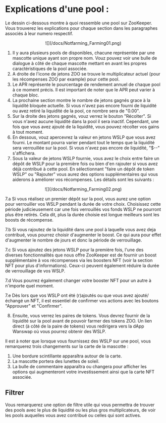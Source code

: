 # Explications d'une pool :

Le dessin ci-dessous montre à quoi ressemble une pool sur ZooKeeper. Vous trouverez les explications pour chaque section dans les paragraphes associés à leur numero respectif.  

<center style={{marginTop:20}}>
![](/docs/Notfarming_Farming01.png)
</center>

1. Il y aura plusieurs pools de disponibles, chacune représentée par une mascotte unique ayant son propre nom. Vouz pouvez voir une bulle de dialogue à côté de chaque mascotte mettant en avant les propres caractéristiques de la pool associée.
2. A droite de l'icone de jetons ZOO se trouve le multiplicateur actuel (pour les récompenses ZOO par example) pour cette pool.
3. Le APR représente le pourcentage de rendement annuel de chaque pool à ce moment précis. Il est important de noter que le APR peut varier à chaque bloc.
4. La prochaine section montre le nombre de jetons gagnés grace à la liquidité bloquée actuelle. Si vous n'avez pas encore fourni de liquidité ou avez retiré la liquidité de la pool, ce nombre sera de "0.00".
5. Sur la droite des jetons gagnés, vouz verrez le bouton "Récolter". Si vous n'avez aucune liquidité dans la pool il sera inactif. Cependant, une fois que vous avez ajouté de la liquidité, vous pouvez récolter vos gains à tout moment. 
6. En dessous, vouz apercevrez la valeur en jetons WSLP que vous avez fourni. Le montant pourra varier pendant tout le temps que la liquidité sera verrouillée sur la pool. Si vous n'avez pas encore de liquidité, "$--" s'affichera.
7. Sous la valeur de jetons WSLP fournie, vous avez le choix entre faire un dépôt de WSLP pour la première fois ou bien d'en rajouter si vous avez déjà contribué à cette pool. En sélectionnant "faire un dépôt de token WSLP" ou "Rajouter" vous aurez des options supplémentaires qui vous aiderons à améliorer vos récompenses. Les détails sont les suivants :

<center style={{marginTop:20}}>
![](/docs/Notfarming_Farming02.png)
</center>

<div style={{fontSize:18,marginLeft:40,marginTop:20}}>
    <p>
        7.a Si vous réalisez un premier dépôt sur la pool, vous aurez une option pour verrouiller vos WSLP pendant la durée de votre choix. Choisissez cette période judicieusement car une fois verrouillés vos fonds WSLP ne pourront plus être retirés. Cela dit, plus la durée choisie est longue meilleurs sont les boosts de récompense.
    </p>
    <p style={{marginTop:10}}>
     7.b Si vous rajoutez de la liquidité dans une pool à laquelle vous avez deja contribué, vous pourrez choisir d'augmenter le boost. Ce qui aura pour effet d'augmenter le nombre de jours et donc la période de verrouillage.
    </p>
    <p style={{marginTop:10}}>
    7.c Si vous ajoutez des jetons WSLP pour la première fois, l'une des diverses fonctionnalités que nous offre ZooKeeper est de fournir un boost supplémentaire à vos récompenses via les boosters NFT (voir la section NFT pour plus d'informations). Ceux-ci peuvent également réduire la durée de verrouillage de vos WSLP.
    </p>
    <p style={{marginTop:10}}>
    7.d Vous pourrez également changer votre booster NFT pour un autre à n'importe quel moment.
    </p>
    <p style={{marginTop:10}}>
    7.e Dès lors que vos WSLP ont été (r)ajoutés ou que vous avez ajouté/échangé un NFT, il est essentiel de confirmer vos actions avec les boutons "Approuver" et "Confirmer".
    </p>
</div>

8. Ensuite, vous verrez les paires de tokens. Vous devrez fournir de la liquidité sur la pool avant de pouvoir farmer des tokens ZOO. Un lien direct (à côté de la paire de tokens) vous redirigera vers la dApp Wanswap où vous pourrez obtenir des WSLP.

Il est à noter que lorsque vous fournissez des WSLP sur une pool, vous remarquerez trois changements sur la carte de la mascotte :

1. Une bordure scintillante apparaîtra autour de la carte.
2. La mascotte portera des lunettes de soleil.
3. La bulle de commentaire apparaîtra ou changera pour afficher les options qui augmenteront votre investissement ainsi que la carte NFT associée.

## Filtrer

Vous remarquerez une option de filtre utile qui vous permettra de trouver des pools avec le plus de liquidité ou les plus gros multiplicateurs, de voir les pools auquelles vous avez contribué ou celles qui sont actives.
